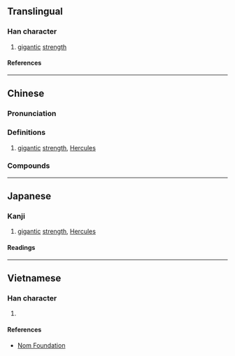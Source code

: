 {{also|屓}}
{{character info/new}}
==Translingual==

===Han character===
{{Han char|rn=44|rad=尸|as=21|sn=24|four=77286|canj=SBCC|ids=⿸尸贔}}

# [[gigantic]] [[strength]]

====References====
{{Han ref|kx=0304.090|dkj=07823|dj=0603.020|hdz=20983.020|uh=5C6D}}

----

==Chinese==
{{zh-forms|s=屃|t2=屓}}

===Pronunciation===
{{zh-pron
|m=xì
|c=ai3,hei3
|cat=
}}

===Definitions===
{{zh-hanzi}}

# [[gigantic]] [[strength]], [[Hercules]]

===Compounds===
{{zh-der|屭屭|贔屭}}

----

==Japanese==

===Kanji===
{{ja-kanji|grade=|rs=尸21}}

# [[gigantic]] [[strength]], [[Hercules]]

====Readings====
{{ja-readings
|on=き
|kun=さかん, きびしい
}}

----

==Vietnamese==

===Han character===
{{vi-readings|rs=尸21|reading=hí}}

# {{defn|lang=vi|sort=尸21}}

====References====
* [http://nomfoundation.org/common/nom_details.php?codepoint=5c6d Nom Foundation]